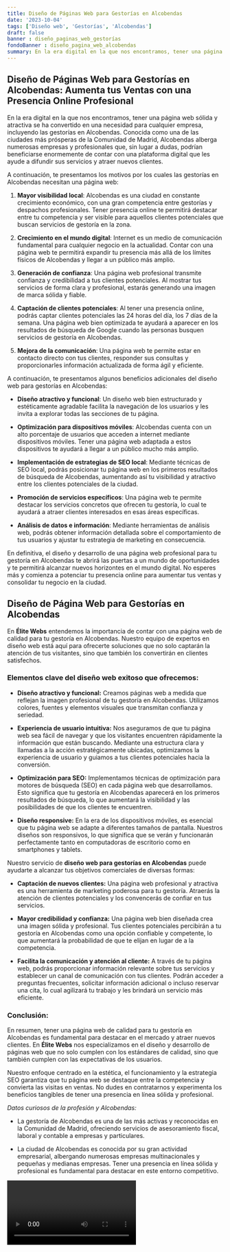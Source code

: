 ```yaml
---
title: Diseño de Páginas Web para Gestorías en Alcobendas
date: '2023-10-04'
tags: ['Diseño web', 'Gestorías', 'Alcobendas']
draft: false
banner : diseño_paginas_web_gestorías
fondoBanner : diseño_pagina_web_alcobendas
summary: En la era digital en la que nos encontramos, tener una página web sólida y atractiva se ha convertido en una necesidad para cualquier empresa, incluyendo las gestorías en Alcobendas. Conocida como una de las ciudades más prósperas de la Comunidad de Madrid, Alcobendas alberga numerosas empresas y profesionales que, sin lugar a dudas, podrían beneficiarse enormemente de contar con una plataforma digital que les ayude a difundir sus servicios y atraer nuevos clientes.
---
```


## Diseño de Páginas Web para Gestorías en Alcobendas: Aumenta tus Ventas con una Presencia Online Profesional

En la era digital en la que nos encontramos, tener una página web sólida y atractiva se ha convertido en una necesidad para cualquier empresa, incluyendo las gestorías en Alcobendas. Conocida como una de las ciudades más prósperas de la Comunidad de Madrid, Alcobendas alberga numerosas empresas y profesionales que, sin lugar a dudas, podrían beneficiarse enormemente de contar con una plataforma digital que les ayude a difundir sus servicios y atraer nuevos clientes.

A continuación, te presentamos los motivos por los cuales las gestorías en Alcobendas necesitan una página web:

1. **Mayor visibilidad local**: Alcobendas es una ciudad en constante crecimiento económico, con una gran competencia entre gestorías y despachos profesionales. Tener presencia online te permitirá destacar entre tu competencia y ser visible para aquellos clientes potenciales que buscan servicios de gestoría en la zona.

2. **Crecimiento en el mundo digital**: Internet es un medio de comunicación fundamental para cualquier negocio en la actualidad. Contar con una página web te permitirá expandir tu presencia más allá de los límites físicos de Alcobendas y llegar a un público más amplio.

3. **Generación de confianza**: Una página web profesional transmite confianza y credibilidad a tus clientes potenciales. Al mostrar tus servicios de forma clara y profesional, estarás generando una imagen de marca sólida y fiable.

4. **Captación de clientes potenciales**: Al tener una presencia online, podrás captar clientes potenciales las 24 horas del día, los 7 días de la semana. Una página web bien optimizada te ayudará a aparecer en los resultados de búsqueda de Google cuando las personas busquen servicios de gestoría en Alcobendas.

5. **Mejora de la comunicación**: Una página web te permite estar en contacto directo con tus clientes, responder sus consultas y proporcionarles información actualizada de forma ágil y eficiente.

A continuación, te presentamos algunos beneficios adicionales del diseño web para gestorías en Alcobendas:

- **Diseño atractivo y funcional**: Un diseño web bien estructurado y estéticamente agradable facilita la navegación de los usuarios y les invita a explorar todas las secciones de tu página.

- **Optimización para dispositivos móviles**: Alcobendas cuenta con un alto porcentaje de usuarios que acceden a internet mediante dispositivos móviles. Tener una página web adaptada a estos dispositivos te ayudará a llegar a un público mucho más amplio.

- **Implementación de estrategias de SEO local**: Mediante técnicas de SEO local, podrás posicionar tu página web en los primeros resultados de búsqueda de Alcobendas, aumentando así tu visibilidad y atractivo entre los clientes potenciales de la ciudad.

- **Promoción de servicios específicos**: Una página web te permite destacar los servicios concretos que ofrecen tu gestoría, lo cual te ayudará a atraer clientes interesados en esas áreas específicas.

- **Análisis de datos e información**: Mediante herramientas de análisis web, podrás obtener información detallada sobre el comportamiento de tus usuarios y ajustar tu estrategia de marketing en consecuencia.

En definitiva, el diseño y desarrollo de una página web profesional para tu gestoría en Alcobendas te abrirá las puertas a un mundo de oportunidades y te permitirá alcanzar nuevos horizontes en el mundo digital. No esperes más y comienza a potenciar tu presencia online para aumentar tus ventas y consolidar tu negocio en la ciudad.

<GifSeo />

<Cta />

## Diseño de Página Web para Gestorías en Alcobendas

En **Élite Webs** entendemos la importancia de contar con una página web de calidad para tu gestoría en Alcobendas. Nuestro equipo de expertos en diseño web está aquí para ofrecerte soluciones que no solo captarán la atención de tus visitantes, sino que también los convertirán en clientes satisfechos.

### Elementos clave del diseño web exitoso que ofrecemos:

- **Diseño atractivo y funcional:** Creamos páginas web a medida que reflejan la imagen profesional de tu gestoría en Alcobendas. Utilizamos colores, fuentes y elementos visuales que transmitan confianza y seriedad.

- **Experiencia de usuario intuitiva:** Nos aseguramos de que tu página web sea fácil de navegar y que los visitantes encuentren rápidamente la información que están buscando. Mediante una estructura clara y llamadas a la acción estratégicamente ubicadas, optimizamos la experiencia de usuario y guiamos a tus clientes potenciales hacia la conversión.

- **Optimización para SEO:** Implementamos técnicas de optimización para motores de búsqueda (SEO) en cada página web que desarrollamos. Esto significa que tu gestoría en Alcobendas aparecerá en los primeros resultados de búsqueda, lo que aumentará la visibilidad y las posibilidades de que los clientes te encuentren.

- **Diseño responsive:** En la era de los dispositivos móviles, es esencial que tu página web se adapte a diferentes tamaños de pantalla. Nuestros diseños son responsivos, lo que significa que se verán y funcionarán perfectamente tanto en computadoras de escritorio como en smartphones y tablets.

Nuestro servicio de **diseño web para gestorías en Alcobendas** puede ayudarte a alcanzar tus objetivos comerciales de diversas formas:

- **Captación de nuevos clientes:** Una página web profesional y atractiva es una herramienta de marketing poderosa para tu gestoría. Atraerás la atención de clientes potenciales y los convencerás de confiar en tus servicios.

- **Mayor credibilidad y confianza:** Una página web bien diseñada crea una imagen sólida y profesional. Tus clientes potenciales percibirán a tu gestoría en Alcobendas como una opción confiable y competente, lo que aumentará la probabilidad de que te elijan en lugar de a la competencia.

- **Facilita la comunicación y atención al cliente:** A través de tu página web, podrás proporcionar información relevante sobre tus servicios y establecer un canal de comunicación con tus clientes. Podrán acceder a preguntas frecuentes, solicitar información adicional o incluso reservar una cita, lo cual agilizará tu trabajo y les brindará un servicio más eficiente.

### Conclusión:

En resumen, tener una página web de calidad para tu gestoría en Alcobendas es fundamental para destacar en el mercado y atraer nuevos clientes. En **Élite Webs** nos especializamos en el diseño y desarrollo de páginas web que no solo cumplen con los estándares de calidad, sino que también cumplen con las expectativas de los usuarios.

Nuestro enfoque centrado en la estética, el funcionamiento y la estrategia SEO garantiza que tu página web se destaque entre la competencia y convierta las visitas en ventas. No dudes en contratarnos y experimenta los beneficios tangibles de tener una presencia en línea sólida y profesional.

*Datos curiosos de la profesión y Alcobendas:*

- La gestoría de Alcobendas es una de las más activas y reconocidas en la Comunidad de Madrid, ofreciendo servicios de asesoramiento fiscal, laboral y contable a empresas y particulares.

- La ciudad de Alcobendas es conocida por su gran actividad empresarial, albergando numerosas empresas multinacionales y pequeñas y medianas empresas. Tener una presencia en línea sólida y profesional es fundamental para destacar en este entorno competitivo.

<Video />

<CtaBot job='Gestorías' city='Alcobendas'/>

<Gmaps query='Alcobendas+españa+maps' />